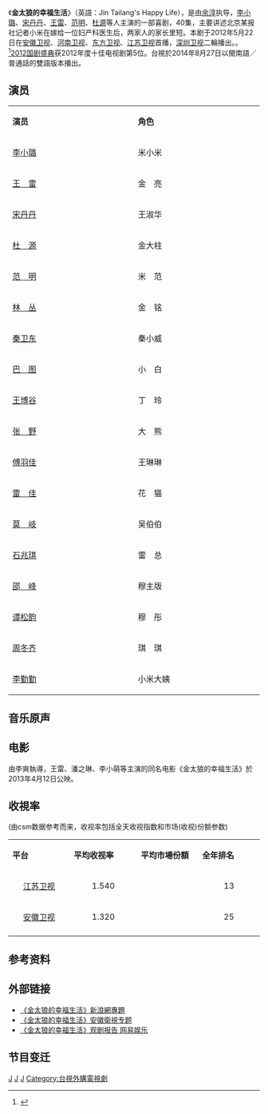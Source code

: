 {{电视节目信息框
| 名称      = 金太狼的幸福生活
| 英文名称  = Jin Tailang's Happy Life
| 图片      = 金太狼的幸福生活.jpg
| 图说      = 《金太狼的幸福生活》海報
| 类型      = 
| 格式      = [[电视连续剧|电视连续剧]]
| 编剧      = 
| 导演      = [[余淳|余淳]]
| 助理导演  = 
| 主演      = [[李小璐|李小璐]]、[[宋丹丹|宋丹丹]]、[[王雷_(中国演员)|王雷]]、<br>[[范明_(演员)|范明]]、[[杜源_(演员)|杜源]]
| 配音      = 
| 国家      = {{中国大陆}}
| 语言      = [[普通话|普通话]]
| 集数      = 40集
| 每集长度  = 
| 配乐作曲  = 
| 片头曲    = 王雷《好男人的秘密武器》
| 片尾曲    = 李小璐《金太郎愛米小米》
| 插曲      = 王錚亮《你的幸福是我們最好的禮物》<br>董冬冬《金家老頭》<br>許培軍《由我掌握》 
| 制片人    = 
| 出品人    = 
| 监制      = 
| 编审      = 
| 剪辑      =
| 外景      = 
| 摄影      = 
| 制作公司  = 
| 频道      = [[安徽卫视|安徽卫视]]、[[河南卫视|河南卫视]]、<br>[[东方卫视|东方卫视]]、[[江苏卫视|江苏卫视]]
| 播出國家  = {{中国大陆}}
| 开始      = {{Start date|2012|5|22}}
| 结束      = {{End date|2012|6|10}}
}}

《'''金太狼的幸福生活'''》（英語：Jin Tailang's Happy Life），是由[[余淳|余淳]]执导，[[李小璐|李小璐]]、[[宋丹丹|宋丹丹]]、[[王雷_(中国演员)|王雷]]、[[范明_(演员)|范明]]、[[杜源_(演员)|杜源]]等人主演的一部喜剧，40集，主要讲述北京某报社记者小米在嫁给一位妇产科医生后，两家人的家长里短。本剧于2012年5月22日在[[安徽卫视|安徽卫视]]、[[河南卫视|河南卫视]]、[[东方卫视|东方卫视]]、[[江苏卫视|江苏卫视]]首播，[[深圳卫视|深圳卫视]]二輪播出。。<ref>{{cite web | url=http://gb.cri.cn/27224/2012/05/31/Zt111s3706980.htm | title=《金太狼的幸福生活》简介 | publisher=国际在线 | accessdate=2012年7月20日 | archive-date=2016年3月4日 | archive-url=https://web.archive.org/web/20160304120601/http://gb.cri.cn/27224/2012/05/31/Zt111s3706980.htm | dead-url=no }}</ref>[[2012国剧盛典|2012国剧盛典]]获2012年度十佳电视剧第5位。台視於2014年8月27日以閩南語／普通話的雙語版本播出。

==演员==
{|class="wikitable" width="50%"
|- style="background:cornflowerblue; color:white" align=center
|style="width:10%"|'''演员'''||style="width:10%"|'''角色'''
|-
|[[李小璐|李小璐]] || 米小米
|-
|[[王雷|王　雷]] || 金　亮
|-
|[[宋丹丹|宋丹丹]] || 王淑华
|-
|[[杜源_(演员)|杜　源]]|| 金大柱
|-
|[[范明_(演员)|范　明]] || 米　范
|-
|[[林丛|林　丛]] || 金　铭
|-
|[[秦卫东|秦卫东]] || 秦小威
|-
|[[巴图_(演员)|巴　图]] || 小　白
|-
|[[王博谷|王博谷]] || 丁　玲
|-
|[[张野_(艺人)|张　野]] || 大　熊
|-
|[[傅羽佳|傅羽佳]] || 王琳琳 
|-
|[[雷佳|雷　佳]] || 花　猫
|-
|[[莫岐|莫　岐]] || 吴伯伯
|-
|[[石兆琪|石兆琪]] || 雷　总
|-
|[[邵峰_(1968年)|邵　峰]] || 穆主版
|-
|[[谭松韵|谭松韵]] || 穆　彤
|-
|[[周冬齐|周冬齐]] || 琪　琪
|-
|[[李勤勤|李勤勤]] || 小米大姨
|}

==音乐原声==
{{Tracklist 
| collapsed = 
| headline = 
| font_size = 
| total_length =
| extra_column = 演唱者

| title1 = 《好男人的秘密武器》
| note1 = 片頭曲
| music1 = 董冬冬
| lyrics1 = 陳曦
| arranger1 =
| extra1 = 王雷

| title2 = 《金太郎愛米小米》
| note2 = 片尾曲
| music2 = 董冬冬
| lyrics2 = 陳曦 
| arranger2 = 
| extra2 = 李小璐

| title3 = 《你的幸福是我們最好的禮物》
| note3 = 插曲
| music3 = 董冬冬
| lyrics3 = 陳曦
| arranger3 = 
| extra3 = 王錚亮

| title4 = 《金家老頭》
| note4 = 插曲
| music4 = 董冬冬
| lyrics4 = 陳曦
| arranger4 = 
| extra4 = 董冬冬

| title5 = 《由我掌握》 
| note5 = 插曲
| music5 = 
| lyrics5 = 
| arranger5 = 
| extra5 = 許培軍
}}

==电影==
由李爽執導，王雷、潘之琳、李小萌等主演的同名电影《金太狼的幸福生活》於2013年4月12日公映。

==收視率==
(由csm数据参考而来，收视率包括全天收视指数和市场(收视)份额参数)
{|class="wikitable" width="40%"
|- style="background:cornflowerblue; color:white" align=center
|style="width:10%"|'''平台'''||style="width:10%"|'''平均收视率'''||style="width:10%"|'''平均市場份額'''||style="width:10%"|'''全年排名'''
|-
|align=center|[[江苏卫视|江苏卫视]]||align=center|1.540||align=center| ||align=center|13
|- 
|align=center|[[安徽卫视|安徽卫视]]||align=center|1.320||align=center| ||align=center|25
|- 
|}

==参考资料==
{{reflist}}

==外部链接==
* [http://ent.sina.com.cn/f/v/jintldxf/   《金太狼的幸福生活》新浪網專題] {{Wayback|url=http://ent.sina.com.cn/f/v/jintldxf/ |date=20130514070218 }}
* [http://www.ahtv.cn/huod/2012/05/jtl/ 《金太狼的幸福生活》安徽衛視专题] {{Wayback|url=http://www.ahtv.cn/huod/2012/05/jtl/ |date=20130922082625 }}
* [http://ent.163.com/special/jtlgj/  《金太狼的幸福生活》观剧报告 网易娱乐] {{Wayback|url=http://ent.163.com/special/jtlgj/ |date=20210122230316 }}

== 节目变迁 ==
{{電視節目的變遷
|電視台={{CHN}} [[安徽广播电视台卫星频道|安徽卫视]]
|播放檔次=海豚第一剧场 周一到周日 19:30
|節目名稱=金太狼的幸福生活<br>（2012.05.22 - 2012.06.10）
|上一節目=[[心术_(电视剧)|心术]]<br>（2012.05.03 - 2012.05.20）
|下一節目=[[流泪的新娘|流泪的新娘]]<br>（2012.06.11 - 2012.06.20）
}}
{{電視節目的變遷
|電視台={{CHN}} [[东方卫视|东方卫视]]
|播放檔次=梦想剧场 週一到周日 19:30
|節目名稱=金太狼的幸福生活<br>（2012.05.22 - 2012.06.10）
|上一節目=[[心术_(电视剧)|心术]]<br>（2012.05.03 - 2012.05.20）
|下一節目=[[风和日丽_(电视剧)|风和日丽]]<br>（2012.06.12 - 2012.06.30）
}}
{{電視節目的變遷
|電視台= {{USA}} [[KTSF|KTSF 26台]]
|播放檔次= 周一至周五21:00-22:00一集
|節目名稱=金太郎的幸福生活<br>（2012.10.18－2012.12.16） 
|上一節目=
|下一節目=[[木府風雲|木府風雲]]<br>（2012.12.17－2013.03.27）
}}
{{安徽卫视电视剧}}
{{江苏卫视电视剧}}
{{东方卫视电视剧}}
{{深圳卫视黄金剧场电视剧}}
{{2012年中国省级卫视电视剧收视率排名}}

{{DEFAULTSORT:Jin金}}
[[Category:2012年中國電視劇集|J]]
[[Category:中國家庭劇|J]]
[[Category:中国爱情剧|J]]
[[Category:台視外購電視劇|Category:台視外購電視劇]]